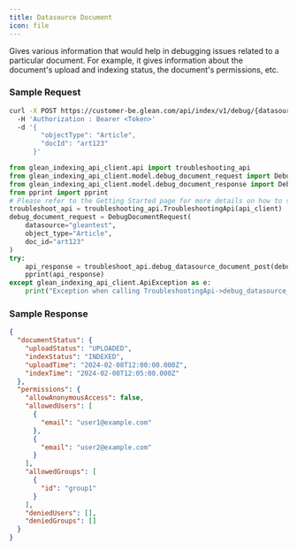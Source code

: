 ```yaml
---
title: Datasource Document
icon: file
---
```


Gives various information that would help in debugging issues related to a particular document. For example, it gives information about the document's upload and indexing status, the document's permissions, etc.

### Sample Request

<CodeGroup>

```bash cURL
curl -X POST https://customer-be.glean.com/api/index/v1/debug/{datasource}/document
  -H 'Authorization : Bearer <Token>'
  -d '{
        "objectType": "Article",
        "docId": "art123"
      }'
```

```python Python
from glean_indexing_api_client.api import troubleshooting_api
from glean_indexing_api_client.model.debug_document_request import DebugDocumentRequest
from glean_indexing_api_client.model.debug_document_response import DebugDocumentResponse
from pprint import pprint
# Please refer to the Getting Started page for more details on how to setup api_client
troubleshoot_api = troubleshooting_api.TroubleshootingApi(api_client)
debug_document_request = DebugDocumentRequest(
    datasource="gleantest",
    object_type="Article",
    doc_id="art123"
)
try:
    api_response = troubleshoot_api.debug_datasource_document_post(debug_document_request)
    pprint(api_response)
except glean_indexing_api_client.ApiException as e:
    print("Exception when calling TroubleshootingApi->debug_datasource_document_post: %s\n" % e)
```
</CodeGroup>

### Sample Response

```json
{
  "documentStatus": {
    "uploadStatus": "UPLOADED",
    "indexStatus": "INDEXED",
    "uploadTime": "2024-02-08T12:00:00.000Z",
    "indexTime": "2024-02-08T12:05:00.000Z"
  },
  "permissions": {
    "allowAnonymousAccess": false,
    "allowedUsers": [
      {
        "email": "user1@example.com"
      },
      {
        "email": "user2@example.com"
      }
    ],
    "allowedGroups": [
      {
        "id": "group1"
      }
    ],
    "deniedUsers": [],
    "deniedGroups": []
  }
}
```
